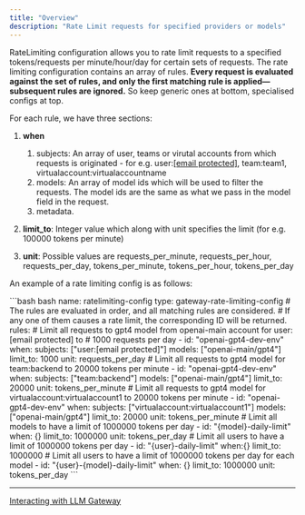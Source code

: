 ```yaml
---
title: "Overview"
description: "Rate Limit requests for specified providers or models"
---
```


RateLimiting configuration allows you to rate limit requests to a specified tokens/requests per minute/hour/day for certain sets of requests. The rate limiting configuration contains an array of rules. **Every request is evaluated against the set of rules, and only the first matching rule is applied—subsequent rules are ignored.** So keep generic ones at bottom, specialised configs at top.

For each rule, we have three sections:

1. **when**

   1. subjects: An array of user, teams or virutal accounts from which requests is originated - for e.g. user:[\[email protected\]](/cdn-cgi/l/email-protection#0b6964694b6e666a626725686466), team:team1, virtualaccount:virtualaccountname
   2. models: An array of model ids which will be used to filter the requests. The model ids are the same as what we pass in the model field in the request.
   3. metadata.

2. **limit\_to**: Integer value which along with unit specifies the limit (for e.g. 100000 tokens per minute)

3. **unit**: Possible values are requests\_per\_minute, requests\_per\_hour, requests\_per\_day, tokens\_per\_minute, tokens\_per\_hour, tokens\_per\_day

An example of a rate limiting config is as follows:

<CodeGroup>
  ```bash bash
  name: ratelimiting-config
  type: gateway-rate-limiting-config
  # The rules are evaluated in order, and all matching rules are considered.
  # If any one of them causes a rate limit, the corresponding ID will be returned.
  rules:
    # Limit all requests to gpt4 model from openai-main account for user:[email protected] to
    # 1000 requests per day
    - id: "openai-gpt4-dev-env"
      when: 
        subjects: ["user:[email protected]"]
        models: ["openai-main/gpt4"]
      limit_to: 1000
      unit: requests_per_day
    # Limit all requests to gpt4 model for team:backend to 20000 tokens per minute
    - id: "openai-gpt4-dev-env"
      when: 
        subjects: ["team:backend"]
        models: ["openai-main/gpt4"]
      limit_to: 20000
      unit: tokens_per_minute
    # Limit all requests to gpt4 model for virtualaccount:virtualaccount1 to 20000 tokens per minute
    - id: "openai-gpt4-dev-env"
      when: 
        subjects: ["virtualaccount:virtualaccount1"]
        models: ["openai-main/gpt4"]
      limit_to: 20000
      unit: tokens_per_minute
    # Limit all models to have a limit of 1000000 tokens per day 
    - id: "{model}-daily-limit"
   		when: {}
      limit_to: 1000000
      unit: tokens_per_day
    # Limit all users to have a limit of 1000000 tokens per day 
    - id: "{user}-daily-limit"
    	when:{}
      limit_to: 1000000
    # Limit all users to have a limit of 1000000 tokens per day for each model 
    - id: "{user}-{model}-daily-limit"
    	when: {}
      limit_to: 1000000
      unit: tokens_per_day
  ```
</CodeGroup>

***

[Interacting with LLM Gateway](/docs/unified-api-and-code-generation)
